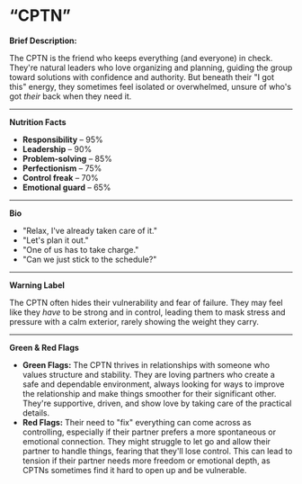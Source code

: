 # “CPTN”

**Brief Description:**

The CPTN is the friend who keeps everything (and everyone) in check. They're natural leaders who love organizing and planning, guiding the group toward solutions with confidence and authority. But beneath their "I got this" energy, they sometimes feel isolated or overwhelmed, unsure of who's got *their* back when they need it.

---

**Nutrition Facts**

- **Responsibility** – 95%
- **Leadership** – 90%
- **Problem-solving** – 85%
- **Perfectionism** – 75%
- **Control freak** – 70%
- **Emotional guard** – 65%

---

**Bio**

- "Relax, I've already taken care of it."
- "Let's plan it out."
- "One of us has to take charge."
- "Can we just stick to the schedule?"

---

**Warning Label**

The CPTN often hides their vulnerability and fear of failure. They may feel like they *have* to be strong and in control, leading them to mask stress and pressure with a calm exterior, rarely showing the weight they carry.

---

**Green & Red Flags**

- **Green Flags:** The CPTN thrives in relationships with someone who values structure and stability. They are loving partners who create a safe and dependable environment, always looking for ways to improve the relationship and make things smoother for their significant other. They're supportive, driven, and show love by taking care of the practical details.
- **Red Flags:** Their need to "fix" everything can come across as controlling, especially if their partner prefers a more spontaneous or emotional connection. They might struggle to let go and allow their partner to handle things, fearing that they'll lose control. This can lead to tension if their partner needs more freedom or emotional depth, as CPTNs sometimes find it hard to open up and be vulnerable.